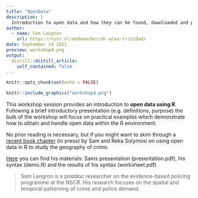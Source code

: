 ```yaml
---
title: "OpenData"
description: |
  Introduction to open data and how they can be found, downloaded and processed in R. 
author:
  - name: Sam Langton
    url: https://nscr.nl/medewerker/dr-alex-trinidad/
date: September 14 2021
preview: workshop4.png
output:
  distill::distill_article:
    self_contained: false
---
```



```r
knitr::opts_chunk$set(echo = FALSE)
```


```r
knitr::include_graphics("workshop4.png")
```


This workshop session provides an introduction to **open data using R**. Following a brief introductory presentation (e.g. definitions, purpose) the bulk of the workshop will focus on practical examples which demonstrate how to obtain and handle open data within the R environment. 
 
No prior reading is necessary, but if you might want to skim through a [recent book chapter](https://osf.io/a96y7/) (in press) by Sam and Reka Solymosi on using open data in R to study the geography of crime. 

[Here](https://github.com/Jonkman1/NSC_R/tree/main/Meeting_4_OpenData) you can find his materials: Sams presentation (presentation.pdf), his syntax (demo.R) and the results of his syntax (worksheet.pdf)

> Sam Langron is a postdoc researcher on the evidence-based policing programme at the NSCR. His research focuses on the spatial and temporal patterning of crime and police demand.

